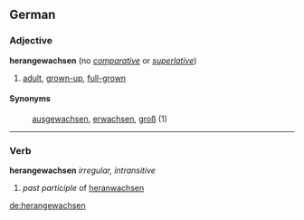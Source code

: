 ==German==
===Adjective===
'''herangewachsen''' (no ''[[comparative]]'' or ''[[superlative]]'')
# [[adult]], [[grown-up]], [[full-grown]]

====Synonyms====
: [[ausgewachsen]], [[erwachsen]], [[groß]] (1)

----

===Verb===
'''herangewachsen''' ''irregular, intransitive''
# ''past participle'' of [[heranwachsen]]

[[de:herangewachsen]]